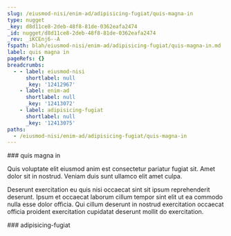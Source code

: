 ```yaml
---
slug: /eiusmod-nisi/enim-ad/adipisicing-fugiat/quis-magna-in
type: nugget
_key: d8d11ce8-2deb-48f8-81de-0362eafa2474
_id: nugget/d8d11ce8-2deb-48f8-81de-0362eafa2474
_rev: _iKCEnj6--A
fspath: blah/eiusmod-nisi/enim-ad/adipisicing-fugiat/quis-magna-in.md
label: quis magna in
pageRefs: {}
breadcrumbs:
  - - label: eiusmod-nisi
      shortlabel: null
      _key: '12412967'
    - label: enim-ad
      shortlabel: null
      _key: '12413072'
    - label: adipisicing-fugiat
      shortlabel: null
      _key: '12413075'
paths:
  - /eiusmod-nisi/enim-ad/adipisicing-fugiat/quis-magna-in
---
```


<NuggetArea>
<Nugget slug="/eiusmod-nisi/enim-ad/adipisicing-fugiat/quis-magna-in" type="nugget" _key="d8d11ce8-2deb-48f8-81de-0362eafa2474" _id="nugget/d8d11ce8-2deb-48f8-81de-0362eafa2474" _rev="_iKCEnj6--A" fspath="blah/eiusmod-nisi/enim-ad/adipisicing-fugiat/quis-magna-in.md" label="quis magna in" paths="/eiusmod-nisi/enim-ad/adipisicing-fugiat/quis-magna-in">
<NuggetBody>
### quis magna in

Quis voluptate elit eiusmod anim est consectetur pariatur fugiat sit. Amet dolor sit in nostrud. Veniam duis sunt ullamco elit amet culpa.

Deserunt exercitation eu quis nisi occaecat sint sit ipsum reprehenderit deserunt. Ipsum et occaecat laborum cillum tempor sint elit ut ea commodo nulla esse dolor officia. Qui cillum deserunt in nostrud exercitation occaecat officia proident exercitation cupidatat deserunt mollit do exercitation.

</NuggetBody>
<Breadcrumbs>
<Crumbs>
<Crumb _key="12412967" label="eiusmod-nisi" /><Crumb _key="12413072" label="enim-ad" /><Crumb _key="12413075" label="adipisicing-fugiat" />
</Crumbs>
</Breadcrumbs>
</Nugget>

<NuggetsInbound>
</NuggetsInbound>
<NuggetsOutbound>
</NuggetsOutbound>
</NuggetArea>
<PassagesInbound>
<Passage direction="inbound" type="passage" _key="12413075" _id="passage/12413075" _rev="_iKCEnj2---" label="adipisicing-fugiat" passage="adipisicing-fugiat" fspath="blah/eiusmod-nisi/enim-ad/adipisicing-fugiat" paths="/eiusmod-nisi/enim-ad/adipisicing-fugiat" slug="/eiusmod-nisi/enim-ad/adipisicing-fugiat">
<NuggetBody>
### adipisicing-fugiat

</NuggetBody>
<Breadcrumbs>
<Crumbs>
<Crumb _key="12412967" label="eiusmod-nisi" /><Crumb _key="12413072" label="enim-ad" />
</Crumbs>
</Breadcrumbs>
</Passage>

</PassagesInbound>
<PassagesOutbound>
</PassagesOutbound>